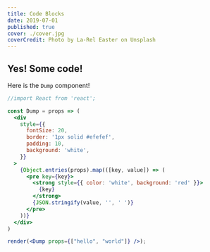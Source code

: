 ```yaml
---
title: Code Blocks
date: 2019-07-01
published: true
cover: ./cover.jpg
coverCredit: Photo by La-Rel Easter on Unsplash
---
```


## Yes! Some code!

Here is the `Dump` component!

```jsx react-live
//import React from 'react';

const Dump = props => (
  <div
    style={{
      fontSize: 20,
      border: '1px solid #efefef',
      padding: 10,
      background: 'white',
    }}
  >
    {Object.entries(props).map(([key, value]) => (
      <pre key={key}>
        <strong style={{ color: 'white', background: 'red' }}>
          {key}
        </strong>
        {JSON.stringify(value, '', ' ')}
      </pre>
    ))}
  </div>
)

render(<Dump props={["hello", "world"]} />);
```